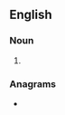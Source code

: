 ==English==

===Noun===
{{head|en|noun form}}

# {{plural of|en|siding}}

===Anagrams===
* {{anagrams|en|a=dgiinss|dissing}}